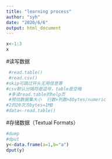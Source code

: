 ```yaml
---
title: "learning process"
author: "syh"
date: "2020/6/6"
output: html_document
---
```



```r
x<-1:3
x
```
#读写数据
```r
 #read.table()
 #read.csv()
#skip可跳过开头无用信息等
#csv默认分隔符是逗号，table是空格
 #多读read.table的help页
 #预估数据集大小  行数×列数×8bytes/numeric
#2的20次方bytes=1MB
#data<-read.table()
```
#存储数据（Textual Formats）
```r
#dump
#dput
y<-data.frame(a=1,b="a")
dput(y)
```




